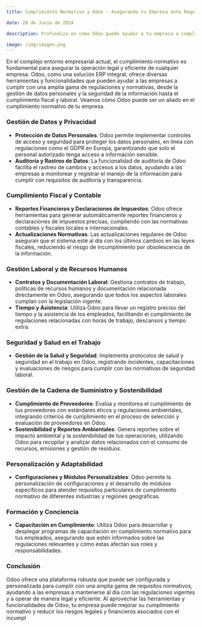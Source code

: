 ```yaml
---
title: Cumplimiento Normativo y Odoo - Asegurando tu Empresa ante Regulaciones

date: 28 de Junio de 2024

description: Profundiza en cómo Odoo puede ayudar a tu empresa a cumplir con las regulaciones y normativas vigentes, desde la gestión de datos hasta el cumplimiento fiscal y laboral, asegurando operaciones legales y eficientes.

image: /img/imagen.png
---
```


En el complejo entorno empresarial actual, el cumplimiento normativo es fundamental para asegurar la operación legal y eficiente de cualquier empresa. Odoo, como una solución ERP integral, ofrece diversas herramientas y funcionalidades que pueden ayudar a las empresas a cumplir con una amplia gama de regulaciones y normativas, desde la gestión de datos personales y la seguridad de la información hasta el cumplimiento fiscal y laboral. Veamos cómo Odoo puede ser un aliado en el cumplimiento normativo de tu empresa.

### **Gestión de Datos y Privacidad**

- **Protección de Datos Personales**: Odoo permite implementar controles de acceso y seguridad para proteger los datos personales, en línea con regulaciones como el GDPR en Europa, garantizando que solo el personal autorizado tenga acceso a información sensible.
- **Auditoría y Rastreo de Datos**: La funcionalidad de auditoría de Odoo facilita el rastreo de cambios y accesos a los datos, ayudando a las empresas a monitorear y registrar el manejo de la información para cumplir con requisitos de auditoría y transparencia.

### **Cumplimiento Fiscal y Contable**

- **Reportes Financieros y Declaraciones de Impuestos**: Odoo ofrece herramientas para generar automáticamente reportes financieros y declaraciones de impuestos precisas, cumpliendo con las normativas contables y fiscales locales e internacionales.
- **Actualizaciones Normativas**: Las actualizaciones regulares de Odoo aseguran que el sistema esté al día con los últimos cambios en las leyes fiscales, reduciendo el riesgo de incumplimiento por obsolescencia de la información.

### **Gestión Laboral y de Recursos Humanos**

- **Contratos y Documentación Laboral**: Gestiona contratos de trabajo, políticas de recursos humanos y documentación relacionada directamente en Odoo, asegurando que todos los aspectos laborales cumplan con la legislación vigente.
- **Tiempo y Asistencia**: Utiliza Odoo para llevar un registro preciso del tiempo y la asistencia de los empleados, facilitando el cumplimiento de regulaciones relacionadas con horas de trabajo, descansos y tiempo extra.

### **Seguridad y Salud en el Trabajo**

- **Gestión de la Salud y Seguridad**: Implementa protocolos de salud y seguridad en el trabajo en Odoo, registrando incidentes, capacitaciones y evaluaciones de riesgos para cumplir con las normativas de seguridad laboral.

### **Gestión de la Cadena de Suministro y Sostenibilidad**

- **Cumplimiento de Proveedores**: Evalúa y monitorea el cumplimiento de tus proveedores con estándares éticos y regulaciones ambientales, integrando criterios de cumplimiento en el proceso de selección y evaluación de proveedores en Odoo.
- **Sostenibilidad y Reportes Ambientales**: Genera reportes sobre el impacto ambiental y la sostenibilidad de tus operaciones, utilizando Odoo para recopilar y analizar datos relacionados con el consumo de recursos, emisiones y gestión de residuos.

### **Personalización y Adaptabilidad**

- **Configuraciones y Módulos Personalizables**: Odoo permite la personalización de configuraciones y el desarrollo de módulos específicos para atender requisitos particulares de cumplimiento normativo de diferentes industrias y regiones geográficas.

### **Formación y Conciencia**

- **Capacitación en Cumplimiento**: Utiliza Odoo para desarrollar y desplegar programas de capacitación en cumplimiento normativo para tus empleados, asegurando que estén informados sobre las regulaciones relevantes y cómo estas afectan sus roles y responsabilidades.

### **Conclusión**

Odoo ofrece una plataforma robusta que puede ser configurada y personalizada para cumplir con una amplia gama de requisitos normativos, ayudando a las empresas a mantenerse al día con las regulaciones vigentes y a operar de manera legal y eficiente. Al aprovechar las herramientas y funcionalidades de Odoo, tu empresa puede mejorar su cumplimiento normativo y reducir los riesgos legales y financieros asociados con el incumpl